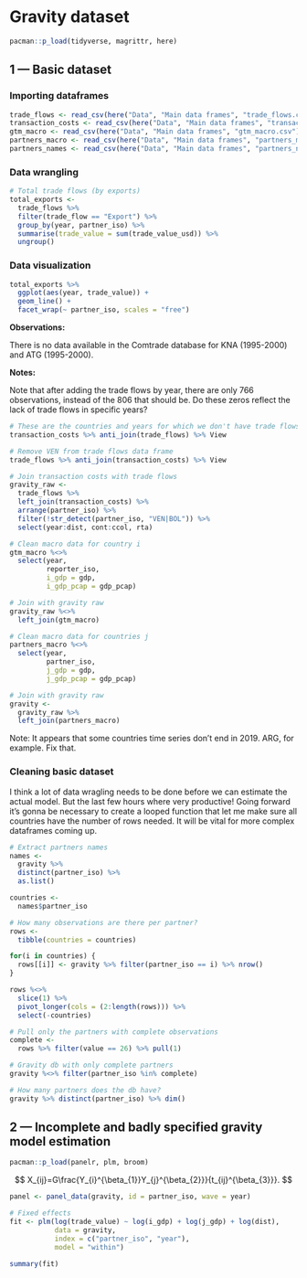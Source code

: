 # Gravity dataset

```r
pacman::p_load(tidyverse, magrittr, here)
```

## 1 --- Basic dataset

### Importing dataframes

```r
trade_flows <- read_csv(here("Data", "Main data frames", "trade_flows.csv"))
transaction_costs <- read_csv(here("Data", "Main data frames", "transaction_costs.csv"))
gtm_macro <- read_csv(here("Data", "Main data frames", "gtm_macro.csv"))
partners_macro <- read_csv(here("Data", "Main data frames", "partners_macro.csv"))
partners_names <- read_csv(here("Data", "Main data frames", "partners_names.csv"))
```

### Data wrangling

```r
# Total trade flows (by exports)
total_exports <- 
  trade_flows %>% 
  filter(trade_flow == "Export") %>% 
  group_by(year, partner_iso) %>% 
  summarise(trade_value = sum(trade_value_usd)) %>% 
  ungroup()
```

### Data visualization

```r
total_exports %>% 
  ggplot(aes(year, trade_value)) +
  geom_line() +
  facet_wrap(~ partner_iso, scales = "free")
```

**Observations:**

There is no data available in the Comtrade database for KNA (1995-2000) and ATG (1995-2000).\

**Notes:**

Note that after adding the trade flows by year, there are only 766 observations, instead of the 806 that should be. Do these zeros reflect the lack of trade flows in specific years?

```r
# These are the countries and years for which we don't have trade flows
transaction_costs %>% anti_join(trade_flows) %>% View

# Remove VEN from trade flows data frame
trade_flows %>% anti_join(transaction_costs) %>% View
```

```r
# Join transaction costs with trade flows
gravity_raw <- 
  trade_flows %>% 
  left_join(transaction_costs) %>% 
  arrange(partner_iso) %>% 
  filter(!str_detect(partner_iso, "VEN|BOL")) %>% 
  select(year:dist, cont:ccol, rta)
```

```r
# Clean macro data for country i
gtm_macro %<>% 
  select(year, 
         reporter_iso,
         i_gdp = gdp,
         i_gdp_pcap = gdp_pcap)

# Join with gravity raw
gravity_raw %<>% 
  left_join(gtm_macro)

# Clean macro data for countries j
partners_macro %<>% 
  select(year, 
         partner_iso,
         j_gdp = gdp,
         j_gdp_pcap = gdp_pcap)

# Join with gravity raw
gravity <- 
  gravity_raw %>% 
  left_join(partners_macro)
```

Note: It appears that some countries time series don't end in 2019. ARG, for example. Fix that.

### Cleaning basic dataset

I think a lot of data wragling needs to be done before we can estimate the actual model. But the last few hours where very productive! Going forward it's gonna be necessary to create a looped function that let me make sure all countries have the number of rows needed. It will be vital for more complex dataframes coming up.

```r
# Extract partners names
names <- 
  gravity %>% 
  distinct(partner_iso) %>% 
  as.list()

countries <- 
  names$partner_iso

# How many observations are there per partner?
rows <- 
  tibble(countries = countries)

for(i in countries) {
  rows[[i]] <- gravity %>% filter(partner_iso == i) %>% nrow()
}

rows %<>% 
  slice(1) %>% 
  pivot_longer(cols = (2:length(rows))) %>% 
  select(-countries)

# Pull only the partners with complete observations
complete <- 
  rows %>% filter(value == 26) %>% pull(1)
```

```r
# Gravity db with only complete partners
gravity %<>% filter(partner_iso %in% complete)

# How many partners does the db have?
gravity %>% distinct(partner_iso) %>% dim()
```

## 2 --- Incomplete and badly specified gravity model estimation

```r
pacman::p_load(panelr, plm, broom)
```

$$
X_{ij}=G\frac{Y_{i}^{\beta_{1}}Y_{j}^{\beta_{2}}}{t_{ij}^{\beta_{3}}}.
$$

```r
panel <- panel_data(gravity, id = partner_iso, wave = year)
```

```r
# Fixed effects
fit <- plm(log(trade_value) ~ log(i_gdp) + log(j_gdp) + log(dist),
           data = gravity,
           index = c("partner_iso", "year"),
           model = "within")

summary(fit)
```
